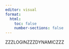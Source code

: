 ```yaml
---
editor: visual
format: 
  html:
    toc: false
    number-sections: false
---
```


ZZZLOGINZZZDYNAMICZZZ
